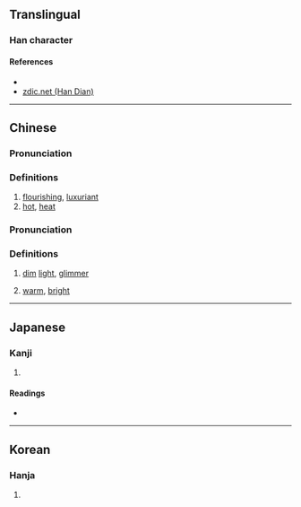 {{character info/new}}
==Translingual==

===Han character===
{{Han char|rn=72|rad=日|as=12|sn=16|four=|canj=AGRR|ids=⿰日喜}}

====References====
* {{Han ref|kx=0499.510|dkj=14162|dj=0869.210|hdz=21535.030|uh=66BF|ud=26303}}
* [http://www.zdic.net/z/1b/js/66BF.htm zdic.net (Han Dian)]

----

==Chinese==
{{zh-forms}}

===Pronunciation===
{{zh-pron
|m=xǐ
|c=hei2
|mc=
|oc=
|ma=
|cat=a
}}

===Definitions===
{{zh-hanzi}}

# [[flourishing]], [[luxuriant]]
# [[hot]], [[heat]]

===Pronunciation===
{{zh-pron
|m=xī
|c=
|ma=
|cat=n,a
}}

===Definitions===
{{zh-hanzi}}

# {{lb|zh|archaic}} [[dim]] [[light]], [[glimmer]]
# [[warm]], [[bright]]

----

==Japanese==

===Kanji===
{{ja-kanji|grade=|rs=日12}}

# {{defn|lang=ja|sort=日12}}

====Readings====
* {{ja-readings|on=[[き]] (ki)|kun=[[さかんなさま]] (sakannasama), [[あつい]] (atsui)}}

----

==Korean==

===Hanja===
{{ko-hanja|hangeul=희|eumhun=|rv=hui|mr=hŭi|y=huy}}

# {{defn|lang=ko|sort=日12}}
